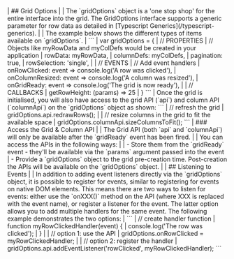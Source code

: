 <framework-specific-section frameworks="javascript">
| ## Grid Options
|
| The `gridOptions` object is a 'one stop shop' for the entire interface into the grid. The GridOptions interface supports a generic parameter for row data as detailed in [Typescript Generics](/typescript-generics).
|
| The example below shows the different types of items available on `gridOptions`.
|
</framework-specific-section>

<framework-specific-section frameworks="javascript">
```
| var gridOptions = {
|     // PROPERTIES
|     // Objects like myRowData and myColDefs would be created in your application
|     rowData: myRowData,
|     columnDefs: myColDefs,
|     pagination: true,
|     rowSelection: 'single',
|
|     // EVENTS
|     // Add event handlers
|     onRowClicked: event => console.log('A row was clicked'),
|     onColumnResized: event => console.log('A column was resized'),
|     onGridReady: event => console.log('The grid is now ready'),
|
|     // CALLBACKS
|     getRowHeight: (params) => 25
| }
```
</framework-specific-section>

<framework-specific-section frameworks="javascript">
| Once the grid is initialised, you will also have access to the grid API (`api`) and column API (`columnApi`) on the `gridOptions` object as shown:
</framework-specific-section>

<framework-specific-section frameworks="javascript">
```
| // refresh the grid
| gridOptions.api.redrawRows();
|
| // resize columns in the grid to fit the available space
| gridOptions.columnApi.sizeColumnsToFit();
```
</framework-specific-section>

<framework-specific-section frameworks="javascript">
| ### Access the Grid & Column API
|
| The Grid API (both `api` and `columnApi`) will only be available after the `gridReady` event has been fired.
|
| You can access the APIs in the following ways:
|
| - Store them from the `gridReady` event - they'll be available via the `params` argument passed into the event
| - Provide a `gridOptions` object to the grid pre-creation time. Post-creation the APIs will be available on the `gridOptions` object.
|
| ## Listening to Events
|
| In addition to adding event listeners directly via the `gridOptions` object, it is possible to register for events, similar to registering for events on native DOM elements. This means there are two ways to listen for events: either use the `onXXX()` method on the API (where XXX is replaced with the event name), or register a listener for the event. The latter option allows you to add multiple handlers for the same event. The following example demonstrates the two options:
|
</framework-specific-section>

<framework-specific-section frameworks="javascript">
```
| // create handler function
| function myRowClickedHandler(event) {
|     console.log('The row was clicked');
| }
|
| // option 1: use the API
| gridOptions.onRowClicked = myRowClickedHandler;
|
| // option 2: register the handler
| gridOptions.api.addEventListener('rowClicked', myRowClickedHandler);
```
</framework-specific-section>